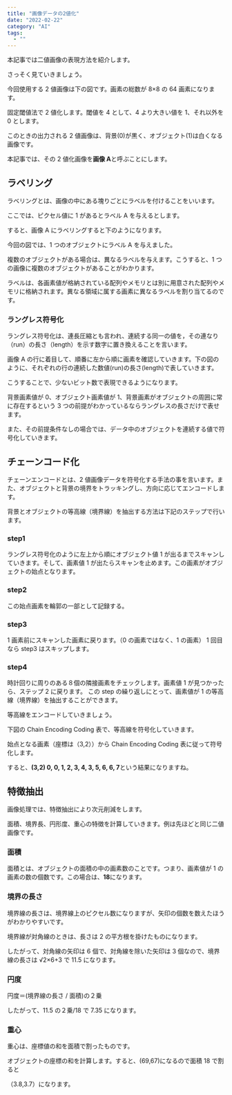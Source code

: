 ```yaml
---
title: "画像データの2値化"
date: "2022-02-22"
category: "AI"
tags:
  - ""
---
```


本記事では二値画像の表現方法を紹介します。

さっそく見ていきましょう。

今回使用する 2 値画像は下の図です。画素の総数が 8×8 の 64 画素になります。

固定閾値法で 2 値化します。閾値を 4 として、4 より大きい値を 1、それ以外を 0 とします。

このときの出力される 2 値画像は、背景(0)が黒く、オブジェクト(1)は白くなる画像です。

本記事では、その 2 値化画像を**画像 A**と呼ぶことにします。

<ArticleImageGifMovie path="/posts/machineLearning/ml15-1.jpg" alt="" />

## ラベリング

ラベリングとは、画像の中にある塊りごとにラベルを付けることをいいます。

ここでは、ピクセル値に 1 があるとラベル A を与えるとします。

すると、画像 A にラベリングすると下のようになります。

<ArticleImageGifMovie
  path="/posts/machineLearning/ml15-2.jpg"
  alt="ラベリング"
/>

今回の図では、1 つのオブジェクトにラベル A を与えました。

複数のオブジェクトがある場合は、異なるラベルを与えます。こうすると、1 つの画像に複数のオブジェクトがあることがわかります。

ラベルは、各画素値が格納されている配列やメモリとは別に用意された配列やメモリに格納されます。異なる領域に属する画素に異なるラベルを割り当てるのです。

### ラングレス符号化

ラングレス符号化は、連長圧縮とも言われ、連続する同一の値を，その連なり（run）の長さ（length）を示す数字に置き換えることを言います。

画像 A の行に着目して、順番に左から順に画素を確認していきます。下の図のように、それぞれの行の連続した数値(run)の長さ(length)で表していきます。

こうすることで、少ないビット数で表現できるようになります。

背景画素値が 0、オブジェクト画素値が 1、背景画素がオブジェクトの周囲に常に存在するという 3 つの前提がわかっているならラングレスの長さだけで表せます。

また、その前提条件なしの場合では、データ中のオブジェクトを連続する値で符号化していきます。

<ArticleImageGifMovie
  path="/posts/machineLearning/ml15-3.jpg"
  alt="ラングレス符号化1"
/>

<ArticleImageGifMovie
  path="/posts/machineLearning/ml15-4.jpg"
  alt="ラングレス符号化2"
/>

## チェーンコード化

チェーンエンコードとは、2 値画像データを符号化する手法の事を言います。また、オブジェクトと背景の境界をトラッキングし、方向に応じてエンコードします。

背景とオブジェクトの等高線（境界線）を抽出する方法は下記のステップで行います。

### step1

ラングレス符号化のように左上から順にオブジェクト値 1 が出るまでスキャンしていきます。そして、画素値 1 が出たらスキャンを止めます。この画素がオブジェクトの始点となります。

<ArticleImageGifMovie
  path="/posts/machineLearning/ml15-5.jpg"
  alt="ラングレス符号化step1"
/>

### step2

この始点画素を輪郭の一部として記録する。

### step3

1 画素前にスキャンした画素に戻ります。（0 の画素ではなく、1 の画素）
1 回目なら step3 はスキップします。

### step4

時計回りに周りのある８個の隣接画素をチェックします。画素値 1 が見つかったら、ステップ 2 に戻ります。
この step の繰り返しにとって、画素値が 1 の等高線（境界線）を抽出することができます。

<ArticleImageGifMovie
  path="/posts/machineLearning/ml15-6.jpg"
  alt="ラングレス符号化step4"
/>

等高線をエンコードしていきましょう。

下図の Chain Encoding Coding 表で、等高線を符号化していきます。

始点となる画素（座標は（3,2））から Chain Encoding Coding 表に従って符号化します。

すると、**(3,2) 0, 0, 1, 2, 3, 4, 3, 5, 6, 6, 7**という結果になりますね。

<ArticleImageGifMovie
  path="/posts/machineLearning/ml15-7.jpg"
  alt="ラングレス符号化2step4"
/>

## 特徴抽出

画像処理では、特徴抽出により次元削減をします。

面積、境界長、円形度、重心の特徴を計算していきます。例は先ほどと同じ二値画像です。

### 面積

面積とは、オブジェクトの面積の中の画素数のことです。つまり、画素値が 1 の画素の数の個数です。この場合は、**18**になります。

### 境界の長さ

境界線の長さは、境界線上のピクセル数になりますが、矢印の個数を数えたほうがわかりやすいです。

境界線が対角線のときは、長さは 2 の平方根を掛けたものになります。

したがって、対角線の矢印は 6 個で、対角線を除いた矢印は 3 個なので、境界線の長さは √2×6+3 で 11.5 になります。

<ArticleImageGifMovie
  path="/posts/machineLearning/ml15-8.jpg"
  alt="境界の長さ"
/>

### 円度

円度＝(境界線の長さ / 面積)の２乗

したがって、11.5 の２乗/18 で 7.35 になります。

### 重心

重心は、座標値の和を面積で割ったものです。

オブジェクトの座標の和を計算します。すると、(69,67)になるので面積 18 で割ると

（3.8,3.7）になります。
